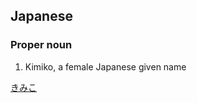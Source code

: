 ==Japanese==
{{ja-kanjitab|伎|実|子}}

===Proper noun===
{{ja-pos|proper|きみこ}}

# Kimiko, a female Japanese given name

[[Category:Japanese female given names|きみこ]]